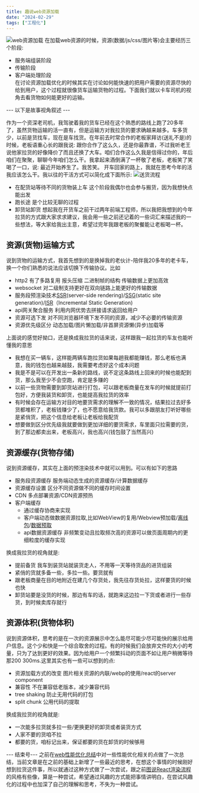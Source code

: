 ```yaml
---
title: 趣说web资源加载
date: "2024-02-29"
tags: ["工程化"]
---
```


![web资源加载](/static/images/thoughtStatic/thoughtAboutResource/custom.jpg)
在加载web资源的时候，资源(数据/js/css/图片等)会主要经历三个阶段:
* 服务端组装阶段
* 传输阶段
* 客户端处理阶段  
在讨论资源加载优化的时候其实在讨论如何能快速的把用户需要的资源尽快的给到用户，这个过程就很像货车运输货物的过程。下面我们就以卡车司机的视角去看货物如何能更好的运输。

--- 以下是故事视角叙述 ---

作为一个资深老司机，我驾驶着我的货车已经在这个熟悉的路线上跑了20多年了，虽然货物运输的活一直有，但是运输方对我拉货的要求确越来越多。车多货少，以前是货找车，现在是车找货。在年前去时常合作的老板家拜访(送礼不是)的时候，老板语重心长的跟我说: 跟你合作了这么久，还是你最靠谱，不过我听老王说他家拉货的好像降价了而且还换了大车。咱们合作这么久我是信得过你的，年后咱们在聚聚，聊聊今年咱们怎么干。我拿起来酒倒满了一杯敬了老板，老板笑了笑喝了一口，说: 最近开始养生了。我苦笑。
开车回家的路上，我就在思考今年的活我应该怎么干。我以往的干活方式可以简化成下面所示:
![送货流程](/static/images/thoughtStatic/thoughtAboutResource/transfer.jpg)  
* 在配货站等待不同的货物装上车 这个阶段我偶尔也会参与搬货，因为我想快点能出发
* 跑长途 是个比较无聊的过程
* 卸货站卸货 
想起我在开货车之前干过两年前端工程师，所以我把我想到的今年拉货的方式跟大家求求建议，我会用一些之前还记着的一些词汇来描述我的一些想法，等大家给我出主意，希望过完年我跟老板的聚餐能让老板喝一杯。

## 资源(货物)运输方式
说到货物的运输方式，我首先想到的是换掉我的老伙计-陪伴我20多年的老卡车，换一个你们熟悉的说法应该切换下传输协议。比如
* http2 有了多路复用 报头压缩 二进制帧的结构 传输数据上更加高效
* websocket 对二级制支持更好在双向链路上能更好的传输数据
* 服务段预渲染技术[SSR](https://www.patterns.dev/posts/server-side-rendering)(server-side rendering)/[SSG](https://www.patterns.dev/posts/static-rendering)(static site generation)/[ISR](https://www.patterns.dev/posts/incremental-static-rendering)（Incremental Static Generation)
* api网关聚合服务 利用内网优势去拼接请求返回给用户
* 资源可选下发 对不同浏览器环境下发不同的资源，减少不必要的传输资源
* 资源优先级区分 动态加载/图片懒加载/非首屏资源懒(异步)加载等


上面说的感觉好拗口，还是换成我拉货的话来说，这样跟我一起拉货的车友也能听懂我的意思
* 我想在买一辆车，这样能两辆车跑拉货如果每趟我都能赚钱，那么老板也满意，我的钱包也越来越鼓，我需要考虑好这个成本问题
* 我是不是可以在开发出一条新的路线，说不定这条路线上回来的时候也能配到货，那么我至少不会空跑，肯定是多赚的
* 以前一些货物需要到卸货站进行打包，可以跟老板商量在发车的时候就提前打包好，方便我装货和卸货，也能提高我拉货的效率
* 有时候会存在运输方对目的地要货需求的理解不一致的情况，结果拉过去好多货都堆积了，老板钱赚少了，也不愿意给我货款。我可以多跟朋友打听好哪些是紧俏货，把这个信息给老板让老板给我配货
* 想要做到区分优先级我就要做到更加详细的要货需求，车里面只拉需要的货，到了那边都卖出来，老板高兴，我也高兴(钱包鼓了当然高兴)

## 资源缓存(货物存储)
说到资源缓存，其实在上面的预渲染技术中就可以用到。可以有如下的思路
* 服务段资源缓存 服务端动态生成的资源缓存/计算数据缓存
* 资源缓存设置 区分不同资源做不同的缓存时间设置
* CDN 多点部署资源/CDN资源预热
* 客户端缓存 
    * 通过缓存协商来实现
    * 客户端动态做数据资源拉取,比如WebView的复用/Webview预加载/[离线包](https://icantunderstand.github.io/blog/cross-platform-offline)/[数据预取](https://icantunderstand.github.io/blog/cross-platform-prefetch)
    * api数据资源缓存 非频繁变动且拉取频次高的资源可以做页面周期内的更细粒度的缓存实现

换成我拉货的视角就是:
* 提前备货 我车到装货站就装货走人，不用等一天等待货品的进货组装
* 紧俏的货就多备一些，多拉一些。要货就有
* 跟老板商量在目的地附近在建几个存货处，我先往存货处拉，这样要货的时候也快
* 卸货站要是没货的时候，那边有车的话，就跑来这边拉一下货或者进行一些存货，到时候卖库存就行

## 资源体积(货物体积)
说到资源体积，思考的是在一次的资源展示中怎么能尽可能少尽可能快的展示给用户信息。这个少和快是一个综合取舍的过程。有的时候我们会放弃文件的大小的考量，只为了达到更好的效果。因为给用户一个频繁抖动的页面不如让用户稍微等待那200 300ms.这里其实也有一些可以想到的点:
* 资源加载方式的改变 图片相关资源的内联/webp的使用/react的server component
* 兼容性 不在兼容低老版本，减少兼容代码
* tree shaking 防止无用代码的打包
* split chunk 公用代码的提取

换成我拉货的视角就是:
* 一次能多拉货就多拉一些/更换更好的卸货或者装货方式
* 人家不要的货咱不拉
* 都要的货，咱标记出来，保证都要的货在卸货的时候够用


--- 结束号---
之前在[web性能优化总结](https://icantunderstand.github.io/blog/h5-performance)中对一些性能优化相关的点做了一次总结，当前文章是在之前的基础上新增了一些最近的思考，在想这个事情的时候刚好想到拉货这件事，所以就通过这种方式做了一次尝试，跟之前[图说React渲染流程](https://icantunderstand.github.io/blog/react-render-interpretation)的风格有些像，算是一种尝试，希望通过风趣的方式能把事情讲明白，在尝试风趣化的过程中也加深了自己的理解和思考，不失为一种尝试。


